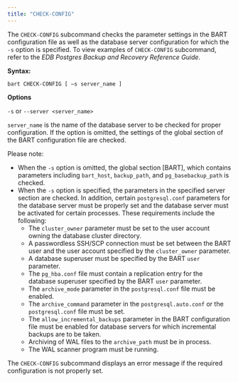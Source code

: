 ```yaml
---
title: "CHECK-CONFIG"
---
```


The `CHECK-CONFIG` subcommand checks the parameter settings in the BART configuration file as well as the database server configuration for which the `-s` option is specified. To view examples of `CHECK-CONFIG` subcommand, refer to the *EDB Postgres Backup and Recovery Reference Guide*.

**Syntax:**

`bart CHECK-CONFIG [ –s server_name ]`

**Options**

`-s` or `--server <server_name>`

`server_name` is the name of the database server to be checked for proper configuration. If the option is omitted, the settings of the global section of the BART configuration file are checked.

Please note:

  - When the `-s` option is omitted, the global section \[BART\], which contains parameters including `bart_host`, `backup_path`, and `pg_basebackup_path` is checked.
  - When the `-s` option is specified, the parameters in the specified server section are checked. In addition, certain `postgresql.conf` parameters for the database server must be properly set and the database server must be activated for certain processes. These requirements include the following:
      - The `cluster_owner` parameter must be set to the user account owning the database cluster directory.
      - A passwordless SSH/SCP connection must be set between the BART user and the user account specified by the `cluster_owner` parameter.
      - A database superuser must be specified by the BART `user` parameter.
      - The `pg_hba.conf` file must contain a replication entry for the database superuser specified by the BART `user` parameter.
      - The `archive_mode` parameter in the `postgresql.conf` file must be enabled.
      - The `archive_command` parameter in the `postgresql.auto.conf` or the `postgresql.conf` file must be set.
      - The `allow_incremental_backups` parameter in the BART configuration file must be enabled for database servers for which incremental backups are to be taken.
      - Archiving of WAL files to the `archive_path` must be in process.
      - The WAL scanner program must be running.

The `CHECK-CONFIG` subcommand displays an error message if the required configuration is not properly set.
